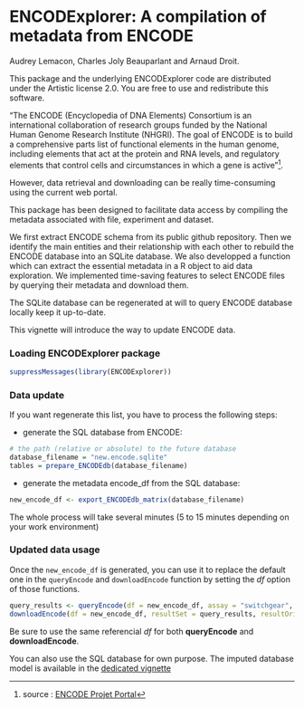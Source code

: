 <!--
%\VignetteEngine{knitr::knitr}
%\VignetteIndexEntry{A package to produce Metafeature plots}
-->

ENCODExplorer: A compilation of metadata from ENCODE
====================================================================
Audrey Lemacon, Charles Joly Beauparlant and Arnaud Droit.

This package and the underlying ENCODExplorer code are distributed under 
the Artistic license 2.0. You are free to use and redistribute this software. 

"The ENCODE (Encyclopedia of DNA Elements) Consortium is an international 
collaboration of research groups funded by the National Human Genome Research 
Institute (NHGRI). The goal of ENCODE is to build a comprehensive parts list of 
functional elements in the human genome, including elements that act at the 
protein and RNA levels, and regulatory elements that control cells and 
circumstances in which a gene is active"[^1].

However, data retrieval and downloading can be really time-consuming using 
the current web portal. 

This package has been designed to facilitate data access by compiling the 
metadata associated with file, experiment and dataset. 

We first extract ENCODE schema from its public github repository. 
Then we identify the main entities and their relationship with each other to 
rebuild the ENCODE database into an SQLite database. 
We also developped a function which can extract the essential metadata in a R 
object to aid data exploration.
We implemented time-saving features to select ENCODE files by querying their 
metadata and download them.

The SQLite database can be regenerated at will to query ENCODE database locally 
keep it up-to-date.

This vignette will introduce the way to update ENCODE data.

### Loading ENCODExplorer package

```r
suppressMessages(library(ENCODExplorer))
```

### Data update

If you want regenerate this list, you have to process the following steps:

* generate the SQL database from ENCODE: 

```r
# the path (relative or absolute) to the future database
database_filename = "new.encode.sqlite"
tables = prepare_ENCODEdb(database_filename)
```

* generate the metadata encode_df from the SQL database:
```r
new_encode_df <- export_ENCODEdb_matrix(database_filename)
```


The whole process will take several minutes (5 to 15 minutes depending on your
work environment)

### Updated data usage

Once the `new_encode_df` is generated, you can use it to replace the default one 
in the `queryEncode` and `downloadEncode` function by setting the *df* option of those 
functions.

```r
query_results <- queryEncode(df = new_encode_df, assay = "switchgear", target ="elavl1", file_format = "bed_broadPeak" , fixed = F)
downloadEncode(df = new_encode_df, resultSet = query_results, resultOrigin = "queryEncode")
```

Be sure to use the same referencial *df* for both **queryEncode** and **downloadEncode**.

You can also use the SQL database for own purpose. The imputed database 
model is available in the [dedicated vignette](DBmodel.html)

[^1]: source : [ENCODE Projet Portal ](https://www.encodeproject.org/)
